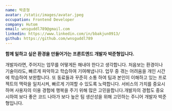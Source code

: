 ```yaml
---
name: 박준형
avatar: /static/images/avatar.jpeg
occupation: Frontend Developer
company: Hutom
email: wnsguddl789@gmail.com
linkedin: https://www.linkedin.com/in/bbakjun0913/
github: https://github.com/wnsguddl789
---
```


**함께 일하고 싶은 환경을 만들어가는 프론트엔드 개발자 박준형입니다.**

개발자라면, 주어지는 업무를 어떻게든 해내야 한다고 생각합니다. 처음보는 환경이나 기술이라도, 빠르게 파악하고 학습하여 기여해냅니다.
업무 중 겪는 어려움을 개인 시간에 학습하여 보완합니다. 또 동료들과 꾸준히 소통 하여 팀과 본인이 이해하고 있는 프로젝트의 맥락을 일치시켜, 빠르게 기여할 수 있도록 노력합니다.
서비스의 가치를 중요시하며 사용자의 이용 경험에 행복을 주기 위해 많은 고민을합니다.개발자의 경험도 중요시하여 보다 좋은 코드 나아가 보다 높은 팀 생산성을 위해 고민하는 주니어 개발자 박준형입니다.
